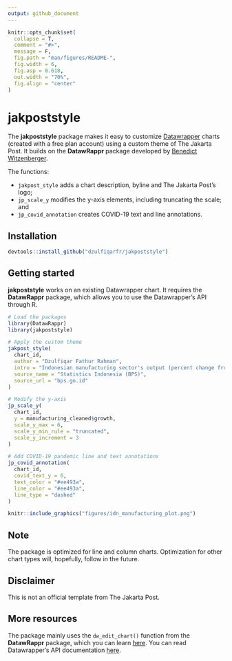 ```yaml
---
output: github_document
---
```


<!-- README.md is generated from README.Rmd. Please edit that file -->

```r
knitr::opts_chunk$set(
  collapse = T,
  comment = "#>",
  message = F,
  fig.path = "man/figures/README-",
  fig.width = 6, 
  fig.asp = 0.618, 
  out.width = "70%",
  fig.align = "center"
)
```


# jakpoststyle

<!-- badges: start -->
<!-- badges: end -->

The __jakpoststyle__ package makes it easy to customize [Datawrapper](https://www.datawrapper.de/) charts (created with a free plan account) using a custom theme of The Jakarta Post. It builds on the __DatawRappr__ package developed by [Benedict Witzenberger](https://github.com/munichrocker).

The functions:

* `jakpost_style` adds a chart description, byline and The Jakarta Post's logo;  
* `jp_scale_y` modifies the y-axis elements, including truncating the scale; and  
* `jp_covid_annotation` creates COVID-19 text and line annotations.


## Installation

``` r
devtools::install_github("dzulfiqarfr/jakpoststyle")
```


## Getting started

__jakpoststyle__ works on an existing Datawrapper chart. It requires the __DatawRappr__ package, which allows you to use the Datawrapper's API through R.

```r
# Load the packages
library(DatawRappr)
library(jakpoststyle)

# Apply the custom theme
jakpost_style(
  chart_id,
  author = "Dzulfiqar Fathur Rahman",
  intro = "Indonesian manufacturing sector's output (percent change from a year earlier)",
  source_name = "Statistics Indonesia (BPS)",
  source_url = "bps.go.id"
)

# Modify the y-axis
jp_scale_y(
  chart_id,
  y = manufacturing_cleaned$growth,
  scale_y_max = 6,
  scale_y_min_rule = "truncated",
  scale_y_increment = 3
)

# Add COVID-19 pandemic line and text annotations
jp_covid_annotation(
  chart_id,
  covid_text_y = 6,
  text_color = "#ee493a",
  line_color = "#ee493a",
  line_type = "dashed"
)
```

<p align="center">
```r
knitr::include_graphics("figures/idn_manufacturing_plot.png")
```
</p>


## Note

The package is optimized for line and column charts. Optimization for other chart types will, hopefully, follow in the future.


## Disclaimer

This is not an official template from The Jakarta Post.


## More resources

The package mainly uses the `dw_edit_chart()` function from the __DatawRappr__ package, which you can learn [here](https://munichrocker.github.io/DatawRappr/reference/dw_edit_chart.html). You can read Datawrapper's API documentation [here](https://developer.datawrapper.de/reference).
